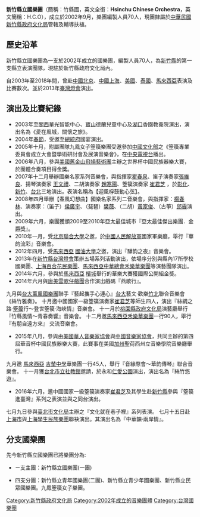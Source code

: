 {{多個問題|
{{COI|time=2022-05-20T00:08:03+00:00}}
{{Unreferenced|time=2022-05-20T00:08:03+00:00}}
{{advert|time=2016-05-04T12:55:38+00:00}}
}}
{{Infobox Non-profit
| Non-profit_name = 新竹縣立國樂團<br>Hsinchu Chinese Orchestra
|Non-profit_type = 
| Non-profit_logo =
| founded_date = 2002年9月
| founder = 
| location = 30295新竹縣竹北市縣政9路146號
| key_people = 團長：[[邱鏡淳|邱鏡淳]]  副團長：[[蔡榮光|蔡榮光]] 藝術總監：[[周盟麒|周盟麒]]
| area_served = 
| focus = 
| method = 
| revenue =
| num_employees = 
| slogan=
}}

'''新竹縣立國樂團'''（簡稱：竹縣國，英文全銜：'''Hsinchu Chinese Orchestra'''，英文簡稱：H.C.O），成立於2002年9月，樂團編製人員70人，現團隸屬於[[中華民國|中華民國]][[新竹縣政府文化局|新竹縣政府文化局]]管轄及輔導扶植。

==歷史沿革==
新竹縣立國樂團為一支於2002年成立的國樂團，編製人員70人，為[[新竹縣|新竹縣]]的第一支縣立表演團隊，現駐於新竹縣政府文化局內。

自2003年至2018年間，曾赴[[中國|中國北京]]、[[中國上海|中國上海]]、[[美國|美國]]、[[泰國|泰國]]、[[馬來西亞|馬來西亞]]表演及比賽數次。並於2013年[[臺灣燈會|臺灣燈會]]演出。

== 演出及比賽紀錄 ==
*2003年至[[關西|關西]]華光智能中心、[[寶山|寶山]]德蘭兒童中心及[[湖口|湖口]]香園教養院演出，演出名為《愛在風城，關懷之旅》。
*2004年[[春節|春節]]，受邀至[[總統府|總統府]]國宴演出。
*2005年十月，附屬團隊九鳳女子箜篌樂團受邀參加[[中國文化部|中國文化部]]之《箜篌專業委員會成立大會暨學術研討會及展演音樂會》，在[[中国中央电视台|中央電視台]]播出。
*2006年八月，參與[[美國|美國]][[舊金山|舊金山]][[飛揚藝術團|飛揚藝術團]]主辦之世界杯中國民族器樂大賽，於團體合奏項目得金獎。
*2007年十二月舉辦國樂名家系列音樂會，與指揮家[[瞿春泉|瞿春泉]]、笛子演奏家[[張維良|張維良]]、揚琴演奏家 [[王文禮|王文禮]]、二胡演奏家 [[趙寒陽|趙寒陽]]、箜篌演奏家 [[崔君芝|崔君芝]] ，於[[彰化縣|彰化]]、[[新竹|新竹]]、[[台北|台北]]三地演出。表演名稱為【迎風桴鼓動心弦】。
*2008年四月舉辦【春風幻想曲】國樂名家系列二音樂會，與指揮家：[[杨春林|楊春林]]、演奏家：（笛子）[[侯廣宇|侯廣宇]]、（琵琶）[[樊薇|樊薇]]、（二胡）[[黃家俊|黃家俊]]、（古箏）[[邱霽|邱霽]]演出。
*2009年六月，樂團獲頒2009至2010年亞太最佳城市『亞太最佳傑出樂團．金爵獎』。
*2010年一月，受[[北京联合大学|北京聯合大學]]之邀，於[[中國人民解放軍|中國人民解放軍]]國家軍樂廳，舉行『華韵流彩』音樂會。
*2012年四月，受[[馬來西亞|馬來西亞]] [[国油大学|國油大學]]之邀，演出『驊韵之夜』音樂會。
*2013年在[[新竹縣|新竹縣]][[台灣燈會|台灣燈會]]策辦五場系列活動演出，依場序分別與縣內17所學校國樂團、[[上海百合花民樂團|上海百合花民樂團]]、[[馬來西亞中華總會禾樂華樂團|馬來西亞中華總會禾樂華樂團]]等演藝團隊演出。
*2014年六月，參與於[[馬來西亞|馬來西亞]] [[檳城|檳城]]舉行的華樂大賽獲國際公開組金獎。
*2014年六月與[[唐美雲歌仔戲團|唐美雲歌仔戲團]]合作演出戲碼『燕歌行』。
九月與[[台大薰風國樂團|台大薰風國樂團]]聯手『藝起攜手心連心』[[台大|台大]]藝文·歡樂[[竹北|竹北]]聯合音樂會《絲竹雅奏》。
十月邀中國國家一級箜篌演奏家[[崔君芝|崔君芝]]等師生四人，演出『絲綢之路·[[箜篌|箜篌]]行〜登世箜篌·海峽情』音樂會。
十一月於[[桃園縣政府文化局|桃園縣政府文化局]]演藝廳舉行『竹縣風情～青春奏響』音樂會。
十二月邀[[馬來西亞禾樂華樂團|馬來西亞禾樂華樂團]]一行90人，舉行『有朋自遠方來』 交流音樂會。
*2015年八月，參與由[[美國|美國]][[華人音樂家協會|華人音樂家協會]]與[[中國音樂家協會|中國音樂家協會]]，共同主辦的第四屆華音杯中國民族器樂大賽，此賽事在美國[[加州|加州]]聖荷西州立音樂學院音樂廳舉行。
九月邀 [[馬來西亞|馬來西亞]] [[吉輦中學|吉輦中學]]華樂團一行45人，舉行『音緣際會～華韵傳琴』聯合音樂會。
十一月獲[[台北市立社教館|台北市立社教館]]邀請，於永和[[仁愛公園_(新北市)|仁愛公園]]演出，演出名為『絲竹悠遊』。
*2016年六月，邀中國國家一級箜篌演奏家[[崔君芝|崔君芝]]及其學生赴[[新竹縣|新竹縣]]參與『箜篌進臺灣』系列之表演並與之同台演出。
七月九日參與[[臺北市文化局|臺北市文化局]]主辦之『文化就在巷子裡』系列表演。
七月十五日赴[[上海市|上海市]]與[[上海學生民族樂團|上海學生民族樂團]]聯袂演出。其演出名為『中華韻·兩岸情』。

== 分支國樂團 ==
先今新竹縣立國樂團已將樂團分為:

*ㄧ支主團：新竹縣立國樂團(一團)

*四支分團：新竹縣立青年國樂團(二團)、新竹縣立青少年國樂團、新竹縣立民眾國樂團。九鳳箜篌女子樂團。

{{中乐团}}
[[Category:新竹縣政府文化局|Category:新竹縣政府文化局]]
[[Category:2002年成立的音樂團體|Category:2002年成立的音樂團體]]
[[Category:台灣國樂團|Category:台灣國樂團]]